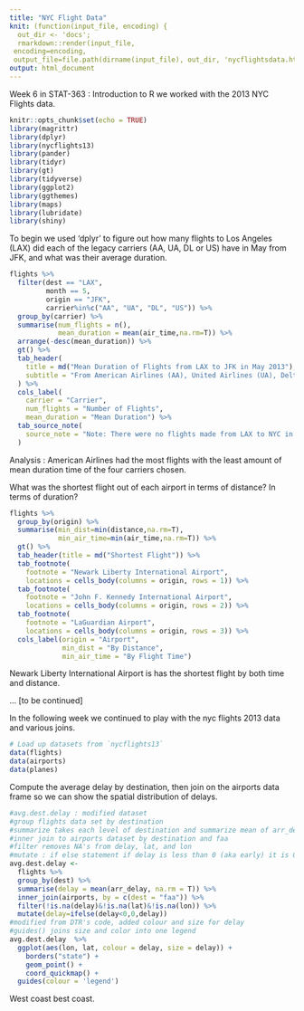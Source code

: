 ```yaml
---
title: "NYC Flight Data"
knit: (function(input_file, encoding) {
  out_dir <- 'docs';
  rmarkdown::render(input_file,
 encoding=encoding,
 output_file=file.path(dirname(input_file), out_dir, 'nycflightsdata.html'))})
output: html_document
---
```


Week 6 in STAT-363 : Introduction to R we worked with the 2013 NYC Flights data. 

```r
knitr::opts_chunk$set(echo = TRUE)
library(magrittr)
library(dplyr)
library(nycflights13)
library(pander)
library(tidyr)
library(gt)
library(tidyverse)
library(ggplot2)
library(ggthemes)
library(maps)
library(lubridate)
library(shiny)
```

To begin we used 'dplyr' to figure out how many flights to Los Angeles (LAX) did each of the legacy carriers (AA, UA, DL or US) have in May from JFK, and what was their average duration. 

```r
flights %>%
  filter(dest == "LAX", 
         month == 5, 
         origin == "JFK", 
         carrier%in%c("AA", "UA", "DL", "US")) %>%
  group_by(carrier) %>%
  summarise(num_flights = n(),
            mean_duration = mean(air_time,na.rm=T)) %>%
  arrange(-desc(mean_duration)) %>% 
  gt() %>%
  tab_header(
    title = md("Mean Duration of Flights from LAX to JFK in May 2013"),
    subtitle = "From American Airlines (AA), United Airlines (UA), Delta Air (DL), and US"
  ) %>%
  cols_label(
    carrier = "Carrier",
    num_flights = "Number of Flights",
    mean_duration = "Mean Duration") %>%
  tab_source_note(
    source_note = "Note: There were no flights made from LAX to NYC in May 2013 from US"
  )
```

Analysis : American Airlines had the most flights with the least amount of mean duration time of the four carriers chosen. 

What was the shortest flight out of each airport in terms of distance? In terms of duration?

```r
flights %>%
  group_by(origin) %>%
  summarise(min_dist=min(distance,na.rm=T),
            min_air_time=min(air_time,na.rm=T)) %>% 
  gt() %>%
  tab_header(title = md("Shortest Flight")) %>%
  tab_footnote(
    footnote = "Newark Liberty International Airport",
    locations = cells_body(columns = origin, rows = 1)) %>%
  tab_footnote(
    footnote = "John F. Kennedy International Airport",
    locations = cells_body(columns = origin, rows = 2)) %>%
  tab_footnote(
    footnote = "LaGuardian Airport",
    locations = cells_body(columns = origin, rows = 3)) %>%
  cols_label(origin = "Airport",
             min_dist = "By Distance",
             min_air_time = "By Flight Time")
```

Newark Liberty International Airport is has the shortest flight by both time and distance. 

... [to be continued]

In the following week we continued to play with the nyc flights 2013 data and various joins. 

```r
# Load up datasets from `nycflights13`
data(flights)
data(airports)
data(planes)
```

Compute the average delay by destination, then join on the airports data frame so we can show the spatial distribution of delays. 
```r
#avg.dest.delay : modified dataset 
#group flights data set by destination 
#summarize takes each level of destination and summarize mean of arr_delay 
#inner join to airports dataset by destination and faa 
#filter removes NA's from delay, lat, and lon 
#mutate : if else statement if delay is less than 0 (aka early) it is 0 
avg.dest.delay <- 
  flights %>% 
  group_by(dest) %>%
  summarise(delay = mean(arr_delay, na.rm = T)) %>%
  inner_join(airports, by = c(dest = "faa")) %>%
  filter(!is.na(delay)&!is.na(lat)&!is.na(lon)) %>%
  mutate(delay=ifelse(delay<0,0,delay))
#modified from DTR's code, added colour and size for delay
#guides() joins size and color into one legend 
avg.dest.delay  %>%
  ggplot(aes(lon, lat, colour = delay, size = delay)) +
    borders("state") +
    geom_point() +
    coord_quickmap() +
  guides(colour = 'legend')
```

West coast best coast. 

<!-- ## Shiny Attempt  -->

<!-- Average arrival delay : PDX, LAX and PHX  -->

<!-- ```{r, message=F, echo=F} -->
<!-- flight.delay <- flights %>%  -->
<!--   select(year,month,day,dest,arr_delay) %>% -->
<!--   mutate(date = make_date(year, month, day)) %>% -->
<!--   filter(dest%in%c("PDX","LAX","PHX")) %>% -->
<!--   group_by(dest,date) %>% -->
<!--   summarise(delay = mean(arr_delay, na.rm = T)) -->

<!-- ui <- fluidPage( -->
<!--   plotOutput("paired_plot") -->
<!-- ) -->
<!-- server <- function(input, output) { -->
<!--   output$paired_plot <- renderPlot({ -->
<!--   ggplot(flight.delay) + -->
<!--   aes_string(x="date", -->
<!--              y="delay", -->
<!--              color="dest") + -->
<!--   geom_point() -->
<!--   }) -->
<!-- } -->
<!-- shinyApp(ui = ui, server = server) -->
<!-- ``` -->

